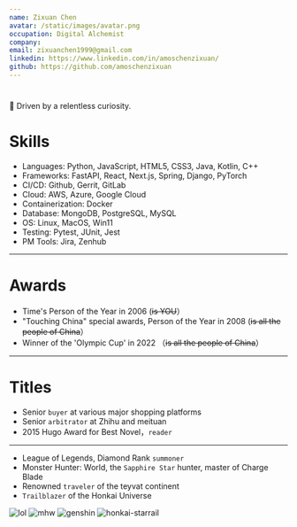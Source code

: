 ```yaml
---
name: Zixuan Chen
avatar: /static/images/avatar.png
occupation: Digital Alchemist
company:
email: zixuanchen1999@gmail.com
linkedin: https://www.linkedin.com/in/amoschenzixuan/
github: https://github.com/amoschenzixuan
---
```


#

📖 Driven by a relentless curiosity.

# Skills

- Languages: Python, JavaScript, HTML5, CSS3, Java, Kotlin, C++
- Frameworks: FastAPI, React, Next.js, Spring, Django, PyTorch
- CI/CD: Github, Gerrit, GitLab
- Cloud: AWS, Azure, Google Cloud
- Containerization: Docker
- Database: MongoDB, PostgreSQL, MySQL
- OS: Linux, MacOS, Win11
- Testing: Pytest, JUnit, Jest
- PM Tools: Jira, Zenhub

---

# Awards

- Time's Person of the Year in 2006 (<s>is YOU</s>）
- "Touching China" special awards, Person of the Year in 2008 (<s>is all the people of China</s>）
- Winner of the 'Olympic Cup' in 2022 （<s>is all the people of China</s>）

---

# Titles

- Senior `buyer` at various major shopping platforms
- Senior `arbitrator` at Zhihu and meituan
- 2015 Hugo Award for Best Novel，`reader`

---

- League of Legends, Diamond Rank `summoner`
- Monster Hunter: World, the `Sapphire Star` hunter, master of Charge Blade
- Renowned `traveler` of the teyvat continent
- `Trailblazer` of the Honkai Universe

<div className="grid grid-cols-4 gap-4">
  <img alt="lol" src="static/images/about/league-of-legends.svg" title="League of Legends" />
  <img
    alt="mhw"
    src="static/images/about/mhw_research_commission_crest.svg"
    title="Monster Hunter: World"
  />
  <img alt="genshin" src="static/images/about/genshin-impact.svg" title="Genshin Impact" />
  <img
    alt="honkai-starrail"
    src="static/images/about/honkai-star-rail.svg"
    title="Honkai Star Rail"
  />
</div>
